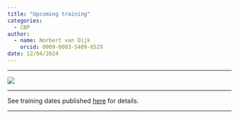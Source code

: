 ```yaml
---
title: "Upcoming training"
categories:
  - CBP
author: 
  - name: Norbert van Dijk
    orcid: 0009-0003-5409-652X
date: 12/04/2024
---
```


------------------------------------------------------------------------

![](training.jpg)

------------------------------------------------------------------------

See training dates published [here](https://www.gofair.foundation/upcoming-training) for details. 

------------------------------------------------------------------------
